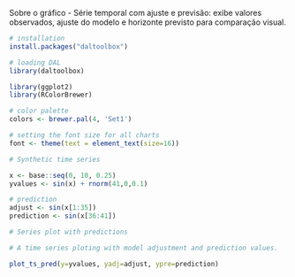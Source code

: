 Sobre o gráfico
- Série temporal com ajuste e previsão: exibe valores observados, ajuste do modelo e horizonte previsto para comparação visual.

```r
# installation 
install.packages("daltoolbox")

# loading DAL
library(daltoolbox) 
```

```r
library(ggplot2)
library(RColorBrewer)

# color palette
colors <- brewer.pal(4, 'Set1')

# setting the font size for all charts
font <- theme(text = element_text(size=16))
```

```r
# Synthetic time series

x <- base::seq(0, 10, 0.25)
yvalues <- sin(x) + rnorm(41,0,0.1)
```

```r

# prediction
adjust <- sin(x[1:35])
prediction <- sin(x[36:41])
```

```r
# Series plot with predictions

# A time series ploting with model adjustment and prediction values. 

plot_ts_pred(y=yvalues, yadj=adjust, ypre=prediction)
```

